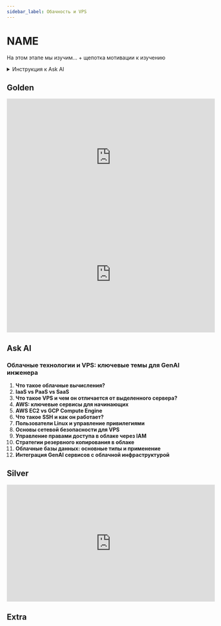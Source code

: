 ```yaml
---
sidebar_label: Обачность и VPS
---
```


# NAME

На этом этапе мы изучим... + щепотка мотивации к изучению

<details>
<summary>Инструкция к Ask AI</summary>

:::tip инструкция
Так как данные темы не меняются со временем, лучше всего вам изучать их с персональным преподавателем - ChatGPT.

Процесс изучения должен быть следующим:
- вы составляете системный промпт для ChatGPT ([шаблоны](../metalearning#chatgpt-prompts)), где описываете свой бэкграунд, предпочтения, уровень подробности объяснений и т.д.
- копируете тему из списка (тройной клик), и просите ChatGPT объяснить вам эту тему
- при желании углубиться, задаете уточняющие вопросы 

На данный момент это самый удобный способ изучения основ. **Кроме концептов, вы можете изучать дополнительные материалы в секциях Gold, Silver, Extra.** 
1. Gold - стоит обязательно изучить до общения с ChatGPT
2. Ask AI - задавайте вопросы по каждой малознакомой теме
3. Silver - второстепенные материалы
4. Extra - углубленные темы
:::

</details>

## Golden

<iframe width="560" height="315" src="https://www.youtube.com/embed/HTlqTogeXoQ?si=EJasCbZg4wY514U2" title="YouTube video player" frameborder="0" allow="accelerometer; autoplay; clipboard-write; encrypted-media; gyroscope; picture-in-picture; web-share" referrerpolicy="strict-origin-when-cross-origin" allowfullscreen></iframe>
<iframe width="560" height="315" src="https://www.youtube.com/embed/t2iMS8V8v_U?si=dIbOZ0AbeylsHXZu" title="YouTube video player" frameborder="0" allow="accelerometer; autoplay; clipboard-write; encrypted-media; gyroscope; picture-in-picture; web-share" referrerpolicy="strict-origin-when-cross-origin" allowfullscreen></iframe>

## Ask AI

### Облачные технологии и VPS: ключевые темы для GenAI инженера

1. **Что такое облачные вычисления?**
2. **IaaS vs PaaS vs SaaS**
3. **Что такое VPS и чем он отличается от выделенного сервера?**
5. **AWS: ключевые сервисы для начинающих**
8. **AWS EC2 vs GCP Compute Engine**
11. **Что такое SSH и как он работает?**
15. **Пользователи Linux и управление привилегиями**
20. **Основы сетевой безопасности для VPS**
22. **Управление правами доступа в облаке через IAM**
24. **Стратегии резервного копирования в облаке**
30. **Облачные базы данных: основные типы и применение**
31. **Интеграция GenAI сервисов с облачной инфраструктурой**

## Silver

<iframe width="560" height="315" src="https://www.youtube.com/embed/4N4Q576i3zA?si=-SHeddsBw7_kaQFJ" title="YouTube video player" frameborder="0" allow="accelerometer; autoplay; clipboard-write; encrypted-media; gyroscope; picture-in-picture; web-share" referrerpolicy="strict-origin-when-cross-origin" allowfullscreen></iframe>

## Extra



